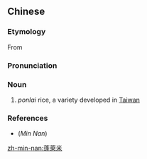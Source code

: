 {{also|蓬莱米}}
==Chinese==
{{zh-forms|s=蓬莱米|type=21}}
{{wikipedia|蓬萊米|lang=zh}}

===Etymology===
From {{etym|ja|zh}} {{ja-r|蓬萊米|ほうらいまい}}

===Pronunciation===
{{zh-pron
|m=péngláimǐ
|c=pung4 loi4 mai5,fung4 loi4 mai5
|h=pfs=phùng-lòi-mí
|mn=hông-lâi-bí
|cat=n
}}

===Noun===
{{zh-noun}}

# ''ponlai'' rice, a variety developed in [[Taiwan]]

===References===
*(''Min Nan'') {{thcwd|11352}}

[[zh-min-nan:蓬萊米]]
